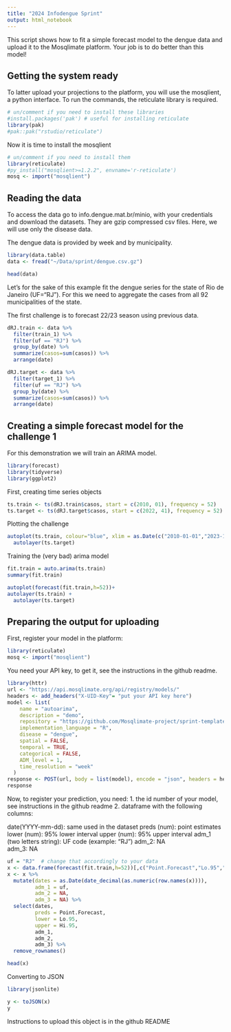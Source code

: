 ```yaml
---
title: "2024 Infodengue Sprint"
output: html_notebook
---
```


This script shows how to fit a simple forecast model to the dengue data and upload it to 
the Mosqlimate platform. Your job is to do better than this model!  

## Getting the system ready

To latter upload your projections to the platform, you will use the mosqlient, a python
interface. To run the commands, the reticulate library is required.

```r
# un/comment if you need to install these libraries
#install.packages('pak') # useful for installing reticulate
library(pak)
#pak::pak("rstudio/reticulate")
```

Now it is time to install the mosqlient

```r
# un/comment if you need to install them
library(reticulate)
#py_install("mosqlient>=1.2.2", envname='r-reticulate')
mosq <- import("mosqlient")
```


## Reading the data

To access the data go to info.dengue.mat.br/minio, with your credentials and 
download the datasets. They are gzip compressed csv files. Here, we will use only
the disease data.  

The dengue data is provided by week and by municipality. 

```r
library(data.table)
data <- fread("~/Data/sprint/dengue.csv.gz")
```

```r
head(data)
```


Let's for the sake of this example fit the dengue series for the state of Rio de Janeiro (UF="RJ"). For this we need to aggregate the cases from all 92 municipalities of the state.

The first challenge is to forecast 22/23 season using previous data. 

```r
dRJ.train <- data %>%
  filter(train_1) %>%
  filter(uf == "RJ") %>% 
  group_by(date) %>% 
  summarize(casos=sum(casos)) %>% 
  arrange(date)
```

```r
dRJ.target <- data %>%
  filter(target_1) %>%
  filter(uf == "RJ") %>% 
  group_by(date) %>% 
  summarize(casos=sum(casos)) %>% 
  arrange(date)
```

## Creating a simple forecast model for the challenge 1

For this demonstration we will train an ARIMA model. 

```r
library(forecast)
library(tidyverse)
library(ggplot2)
```

First, creating time series objects

```r
ts.train <- ts(dRJ.train$casos, start = c(2010, 01), frequency = 52)
ts.target <- ts(dRJ.target$casos, start = c(2022, 41), frequency = 52)
```

Plotting the challenge

```r
autoplot(ts.train, colour="blue", xlim = as.Date(c("2010-01-01","2023-10-01")))+
  autolayer(ts.target)  

```

Training the (very bad) arima model

```r
fit.train = auto.arima(ts.train)
summary(fit.train)
```
```r
autoplot(forecast(fit.train,h=52))+
autolayer(ts.train) + 
  autolayer(ts.target)
```

## Preparing the output for uploading

First, register your model in the platform:

```r
library(reticulate)
mosq <- import("mosqlient")
```

You need your API key, to get it, see the instructions in the github readme.

```r
library(httr)
url <- "https://api.mosqlimate.org/api/registry/models/"
headers <- add_headers("X-UID-Key"= "put your API key here")
model <- list(
    name = "autoarima",
    description = "demo",
    repository = "https://github.com/Mosqlimate-project/sprint-template/",
    implementation_language = "R",
    disease = "dengue",  
    spatial = FALSE,
    temporal = TRUE,
    categorical = FALSE,
    ADM_level = 1,
    time_resolution = "week"
  )
response <- POST(url, body = list(model), encode = "json", headers = headers)
response
```


Now, to register your prediction, you need: 
1. the id number of your model, see instructions in the github readme
2. dataframe with the following columns: 

date(YYYY-mm-dd): same used in the dataset
preds (num): point estimates
lower (num): 95% lower interval
upper (num): 95% upper interval
adm_1 (two letters string): UF code (example: "RJ")
adm_2: NA  
adm_3: NA


```r
uf = "RJ"  # change that accordingly to your data
x <- data.frame(forecast(fit.train,h=52))[,c("Point.Forecast","Lo.95","Hi.95")] 
x <- x %>%
  mutate(dates = as.Date(date_decimal(as.numeric(row.names(x)))),
         adm_1 = uf, 
         adm_2 = NA,
         adm_3 = NA) %>%
  select(dates, 
         preds = Point.Forecast,
         lower = Lo.95,
         upper = Hi.95,
         adm_1,
         adm_2,
         adm_3) %>%
  remove_rownames()

head(x)
```

Converting to JSON

```r
library(jsonlite)

y <- toJSON(x)
y
```

Instructions to upload this object is in the github README

